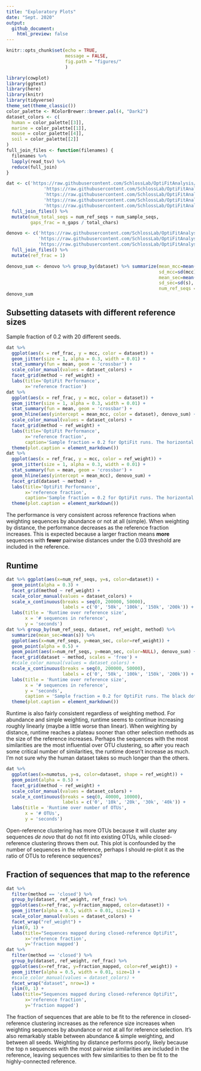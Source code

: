 ```yaml
---
title: "Exploratory Plots"
date: "Sept. 2020"
output: 
  github_document:
    html_preview: false
---
```


```r
knitr::opts_chunk$set(echo = TRUE,
                      message = FALSE,
                      fig.path = "figures/"
                      )
```
```r
library(cowplot)
library(ggtext)
library(here)
library(knitr)
library(tidyverse)
theme_set(theme_classic())
color_palette <- RColorBrewer::brewer.pal(4, "Dark2")
dataset_colors <- c(
  human = color_palette[[3]],
  marine = color_palette[[1]],
  mouse = color_palette[[4]],
  soil = color_palette[[2]]
)
full_join_files <- function(filenames) {
  filenames %>% 
  lapply(read_tsv) %>% 
  reduce(full_join)
}
```
```r
dat <- c('https://raw.githubusercontent.com/SchlossLab/OptiFitAnalysis/4fa7127bb6bacaa63657f0c18c0a8c6b6d18ebe7/subworkflows/3_fit_sample_subset/results/sensspec.tsv?token=AEHR6TOTYRF3XTCACDHGFRK7QRYH2',
              'https://raw.githubusercontent.com/SchlossLab/OptiFitAnalysis/4fa7127bb6bacaa63657f0c18c0a8c6b6d18ebe7/subworkflows/3_fit_sample_subset/results/benchmarks.tsv?token=AEHR6TLJWOKI4YC6OJ6BRMC7QRYXY',
              'https://raw.githubusercontent.com/SchlossLab/OptiFitAnalysis/4fa7127bb6bacaa63657f0c18c0a8c6b6d18ebe7/subworkflows/3_fit_sample_subset/results/input_sizes.tsv?token=AEHR6TJVM5FBTZRRY4USOYS7QRY6U',
              'https://raw.githubusercontent.com/SchlossLab/OptiFitAnalysis/4fa7127bb6bacaa63657f0c18c0a8c6b6d18ebe7/subworkflows/3_fit_sample_subset/results/gap_counts.tsv?token=AEHR6TMQKLHG2RNGUZQI35C7QRY5G',
              'https://raw.githubusercontent.com/SchlossLab/OptiFitAnalysis/4fa7127bb6bacaa63657f0c18c0a8c6b6d18ebe7/subworkflows/3_fit_sample_subset/results/fraction_reads_mapped.tsv?token=AEHR6TIY56KPVNGRKCOAYI27QRZBW') %>% 
  full_join_files() %>% 
  mutate(num_total_seqs = num_ref_seqs + num_sample_seqs,
         gaps_frac = n_gaps / total_chars)

denovo <- c('https://raw.githubusercontent.com/SchlossLab/OptiFitAnalysis/4fa7127bb6bacaa63657f0c18c0a8c6b6d18ebe7/subworkflows/1_prep_samples/results/sensspec.tsv?token=AEHR6TOXMAB75QDAO7CGTA27QR4KQ',
            'https://raw.githubusercontent.com/SchlossLab/OptiFitAnalysis/4fa7127bb6bacaa63657f0c18c0a8c6b6d18ebe7/subworkflows/1_prep_samples/results/benchmarks.tsv?token=AEHR6TI35D2TNWARGGL37W27QR4MM',
            'https://raw.githubusercontent.com/SchlossLab/OptiFitAnalysis/4fa7127bb6bacaa63657f0c18c0a8c6b6d18ebe7/subworkflows/1_prep_samples/results/dataset_sizes.tsv?token=AEHR6TJKE2C7SRDUZSGRTCC7QR4MG') %>% 
  full_join_files() %>% 
  mutate(ref_frac = 1)

denovo_sum <- denovo %>% group_by(dataset) %>% summarize(mean_mcc=mean(mcc), 
                                                         sd_mcc=sd(mcc),
                                                         mean_sec=mean(s),
                                                         sd_sec=sd(s),
                                                         num_ref_seqs = mean(num_seqs))
denovo_sum
```

## Subsetting datasets with different reference sizes


Sample fraction of 0.2 with 20 different seeds.

```r
dat %>%
  ggplot(aes(x = ref_frac, y = mcc, color = dataset)) +
  geom_jitter(size = 1, alpha = 0.3, width = 0.01) +
  stat_summary(fun = mean, geom = 'crossbar') +
  scale_color_manual(values = dataset_colors) +
  facet_grid(method ~ ref_weight) +
  labs(title='OptiFit Performance',
       x='reference fraction')
dat %>%
  ggplot(aes(x = ref_frac, y = mcc, color = dataset)) +
  geom_jitter(size = 1, alpha = 0.3, width = 0.01) +
  stat_summary(fun = mean, geom = 'crossbar') +
  geom_hline(aes(yintercept = mean_mcc, color = dataset), denovo_sum) +
  scale_color_manual(values = dataset_colors) +
  facet_grid(method ~ ref_weight) +
  labs(title='OptiFit Performance',
       x='reference fraction',
       caption='Sample fraction = 0.2 for OptiFit runs. The horizontal line represents _de novo_ clustering for the whole dataset.') +
  theme(plot.caption = element_markdown())
dat %>%
  ggplot(aes(x = ref_frac, y = mcc, color = ref_weight)) +
  geom_jitter(size = 1, alpha = 0.3, width = 0.01) +
  stat_summary(fun = mean, geom = 'crossbar') +
  geom_hline(aes(yintercept = mean_mcc), denovo_sum) +
  facet_grid(dataset ~ method) +
  labs(title='OptiFit Performance',
       x='reference fraction',
       caption='Sample fraction = 0.2 for OptiFit runs. The horizontal line represents _de novo_ clustering for the whole dataset.') +
  theme(plot.caption = element_markdown())
```

The performance is very consistent across reference fractions when weighting sequences by abundance or not at all (simple).
When weighting by distance, the performance decreases as the reference fraction increases.
This is expected because a larger fraction means **more** sequences with **fewer** 
pairwise distances under the 0.03 threshold are included in the reference.

## Runtime

```r
dat %>% ggplot(aes(x=num_ref_seqs, y=s, color=dataset)) +
  geom_point(alpha = 0.3) +
  facet_grid(method ~ ref_weight) +
  scale_color_manual(values = dataset_colors) +
  scale_x_continuous(breaks = seq(0, 200000, 50000),
                     labels = c('0', '50k', '100k', '150k', '200k')) +
  labs(title = 'Runtime over reference size',
       x = '# sequences in reference',
       y = 'seconds')
dat %>% group_by(num_ref_seqs, dataset, ref_weight, method) %>% 
  summarize(mean_sec=mean(s)) %>% 
  ggplot(aes(x=num_ref_seqs, y=mean_sec, color=ref_weight)) +
  geom_point(alpha = 0.5) +
  geom_point(aes(x=num_ref_seqs, y=mean_sec, color=NULL), denovo_sum) +
  facet_grid(dataset ~ method, scales = 'free') +
  #scale_color_manual(values = dataset_colors) +
  scale_x_continuous(breaks = seq(0, 200000, 50000),
                     labels = c('0', '50k', '100k', '150k', '200k')) +
  labs(title = 'Runtime over reference size',
       x = '# sequences in reference',
       y = 'seconds',
       caption = 'Sample fraction = 0.2 for OptiFit runs. The black dot represents _de novo_ clustering for the whole dataset') +
  theme(plot.caption = element_markdown())
```

Runtime is also fairly consistent regardless of weighting method.
For abundance and simple weighting, runtime seems to continue increasing roughly linearly (maybe a little worse than linear).
When weighting by distance, runtime reaches a plateau sooner than other selection methods as the size of the reference increases.
Perhaps the sequences with the most similarities are the most influential
over OTU clustering, 
so after you reach some critical number of similarities, the runtime doesn't increase as much.
I'm not sure why the human dataset takes so much longer than the others.

```r
dat %>%
  ggplot(aes(x=numotus, y=s, color=dataset, shape = ref_weight)) +
  geom_point(alpha = 0.5) +
  facet_grid(method ~ ref_weight) +
  scale_color_manual(values = dataset_colors) +
  scale_x_continuous(breaks = seq(0, 40000, 10000),
                     labels = c('0', '10k', '20k', '30k', '40k')) +
  labs(title = 'Runtime over number of OTUs',
       x = '# OTUs',
       y = 'seconds')
```

Open-reference clustering has more OTUs because it will cluster any sequences 
_de novo_ that do not fit into existing OTUs, 
while closed-reference clustering throws them out.
This plot is confounded by the number of sequences in the reference, 
perhaps I should re-plot it as the ratio of OTUs to reference sequences?

## Fraction of sequences that map to the reference
```r
dat %>% 
  filter(method == 'closed') %>% 
  group_by(dataset, ref_weight, ref_frac) %>% 
  ggplot(aes(x=ref_frac, y=fraction_mapped, color=dataset)) +
  geom_jitter(alpha = 0.5, width = 0.01, size=1) +
  scale_color_manual(values = dataset_colors) +
  facet_wrap("ref_weight") +
  ylim(0, 1) +
  labs(title="Sequences mapped during closed-reference OptiFit",
       x='reference fraction',
       y='fraction mapped')
dat %>% 
  filter(method == 'closed') %>% 
  group_by(dataset, ref_weight, ref_frac) %>% 
  ggplot(aes(x=ref_frac, y=fraction_mapped, color=ref_weight)) +
  geom_jitter(alpha = 0.5, width = 0.01, size=1) +
  #scale_color_manual(values = dataset_colors) +
  facet_wrap("dataset", nrow=1) +
  ylim(0, 1) +
  labs(title="Sequences mapped during closed-reference OptiFit",
       x='reference fraction',
       y='fraction mapped')
```

The fraction of sequences that are able to be fit to the reference in closed-reference
clustering increases as the reference size increases when weighting sequences 
by abundance or not at all for reference selection.
It's also remarkably stable between abundance & simple weighting, and 
between all seeds.
Weighting by distance performs poorly, likely because the top n sequences with 
the most pairwise similarities are included in the reference, 
leaving sequences with few similarities to then be fit to the highly-connected reference.